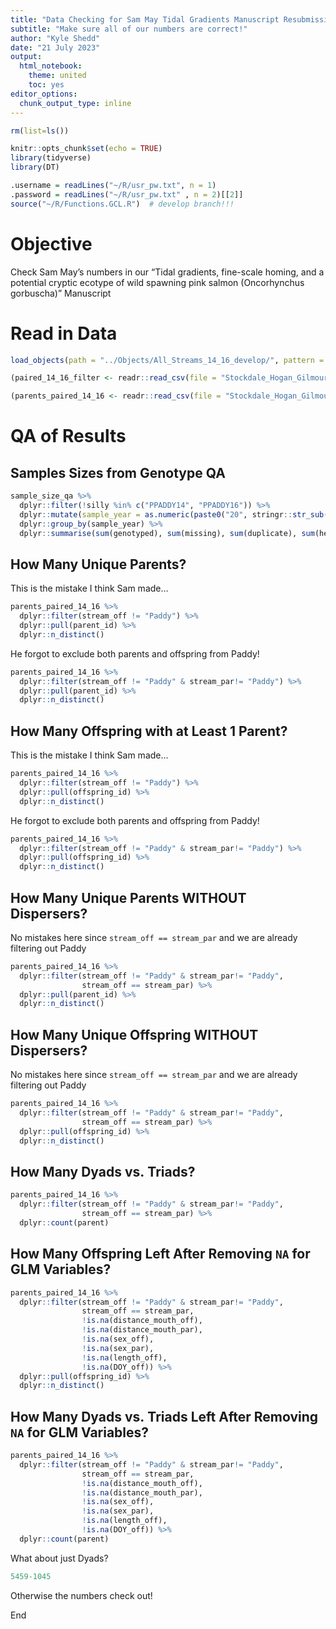 ```yaml
---
title: "Data Checking for Sam May Tidal Gradients Manuscript Resubmission"
subtitle: "Make sure all of our numbers are correct!"
author: "Kyle Shedd"
date: "21 July 2023"
output:
  html_notebook:
    theme: united
    toc: yes
editor_options: 
  chunk_output_type: inline
---
```


```r
rm(list=ls())

knitr::opts_chunk$set(echo = TRUE)
library(tidyverse)
library(DT)

.username = readLines("~/R/usr_pw.txt", n = 1)
.password = readLines("~/R/usr_pw.txt" , n = 2)[[2]]
source("~/R/Functions.GCL.R")  # develop branch!!!
```

# Objective

Check Sam May's numbers in our "Tidal gradients, fine-scale homing, and a potential cryptic ecotype of wild spawning pink salmon (Oncorhynchus gorbuscha)" Manuscript

# Read in Data

```r
load_objects(path = "../Objects/All_Streams_14_16_develop/", pattern = "sample_size_qa")

(paired_14_16_filter <- readr::read_csv(file = "Stockdale_Hogan_Gilmour_Paddy_Erb/all_streams_paired_14_16_filter.csv"))

(parents_paired_14_16 <- readr::read_csv(file = "Stockdale_Hogan_Gilmour_Paddy_Erb/all_streams_parents_paired_14_16.csv"))
```

# QA of Results

## Samples Sizes from Genotype QA

```r
sample_size_qa %>% 
  dplyr::filter(!silly %in% c("PPADDY14", "PPADDY16")) %>% 
  dplyr::mutate(sample_year = as.numeric(paste0("20", stringr::str_sub(string = silly, start = -2, end = -1)))) %>% 
  dplyr::group_by(sample_year) %>%
  dplyr::summarise(sum(genotyped), sum(missing), sum(duplicate), sum(heterozygosity), sum(final))
```

## How Many Unique Parents?

This is the mistake I think Sam made...
```r
parents_paired_14_16 %>% 
  dplyr::filter(stream_off != "Paddy") %>% 
  dplyr::pull(parent_id) %>% 
  dplyr::n_distinct()
```

He forgot to exclude both parents and offspring from Paddy!
```r
parents_paired_14_16 %>% 
  dplyr::filter(stream_off != "Paddy" & stream_par!= "Paddy") %>% 
  dplyr::pull(parent_id) %>% 
  dplyr::n_distinct()
```

## How Many Offspring with at Least 1 Parent?

This is the mistake I think Sam made...
```r
parents_paired_14_16 %>% 
  dplyr::filter(stream_off != "Paddy") %>% 
  dplyr::pull(offspring_id) %>% 
  dplyr::n_distinct()
```

He forgot to exclude both parents and offspring from Paddy!
```r
parents_paired_14_16 %>% 
  dplyr::filter(stream_off != "Paddy" & stream_par!= "Paddy") %>% 
  dplyr::pull(offspring_id) %>% 
  dplyr::n_distinct()
```

## How Many Unique Parents WITHOUT Dispersers?

No mistakes here since `stream_off == stream_par` and we are already filtering out Paddy
```r
parents_paired_14_16 %>% 
  dplyr::filter(stream_off != "Paddy" & stream_par!= "Paddy",
                stream_off == stream_par) %>%
  dplyr::pull(parent_id) %>% 
  dplyr::n_distinct()
```

## How Many Unique Offspring WITHOUT Dispersers?

No mistakes here since `stream_off == stream_par` and we are already filtering out Paddy
```r
parents_paired_14_16 %>% 
  dplyr::filter(stream_off != "Paddy" & stream_par!= "Paddy",
                stream_off == stream_par) %>%
  dplyr::pull(offspring_id) %>% 
  dplyr::n_distinct()
```

## How Many Dyads vs. Triads?

```r
parents_paired_14_16 %>% 
  dplyr::filter(stream_off != "Paddy" & stream_par!= "Paddy",
                stream_off == stream_par) %>% 
  dplyr::count(parent)
```

## How Many Offspring Left After Removing `NA` for GLM Variables?

```r
parents_paired_14_16 %>% 
  dplyr::filter(stream_off != "Paddy" & stream_par!= "Paddy",
                stream_off == stream_par,
                !is.na(distance_mouth_off),
                !is.na(distance_mouth_par),
                !is.na(sex_off),
                !is.na(sex_par),
                !is.na(length_off),
                !is.na(DOY_off)) %>%
  dplyr::pull(offspring_id) %>% 
  dplyr::n_distinct()
```

## How Many Dyads vs. Triads Left After Removing `NA` for GLM Variables?

```r
parents_paired_14_16 %>% 
  dplyr::filter(stream_off != "Paddy" & stream_par!= "Paddy",
                stream_off == stream_par,
                !is.na(distance_mouth_off),
                !is.na(distance_mouth_par),
                !is.na(sex_off),
                !is.na(sex_par),
                !is.na(length_off),
                !is.na(DOY_off)) %>%
  dplyr::count(parent)
```

What about just Dyads?
```r
5459-1045
```

Otherwise the numbers check out!

End